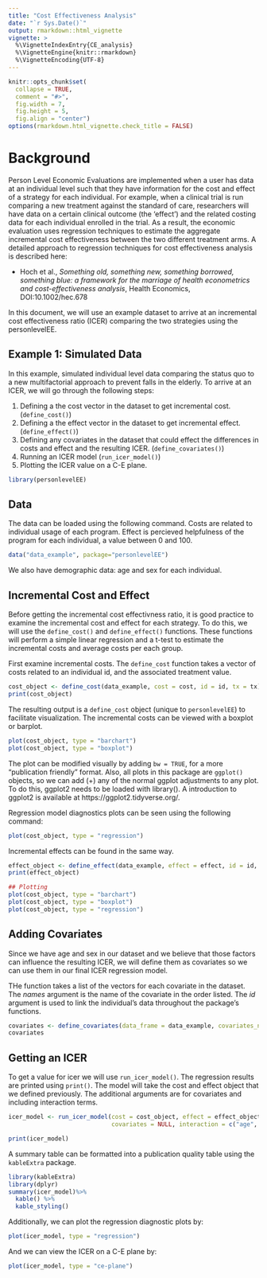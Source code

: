 ```yaml
---
title: "Cost Effectiveness Analysis"
date: "`r Sys.Date()`"
output: rmarkdown::html_vignette
vignette: >
  %\VignetteIndexEntry{CE_analysis}
  %\VignetteEngine{knitr::rmarkdown}
  %\VignetteEncoding{UTF-8}
---
```


```r
knitr::opts_chunk$set(
  collapse = TRUE,
  comment = "#>",
  fig.width = 7,
  fig.height = 5,
  fig.align = "center")
options(rmarkdown.html_vignette.check_title = FALSE)
```

# Background

Person Level Economic Evaluations are implemented when a user has data at an individual level such that they have information for the cost and effect of a strategy for each individual. For example, when a clinical trial is run comparing a new treatment against the standard of care, researchers will have data on a certain clinical outcome (the 'effect') and the related costing data for each individual enrolled in the trial. As a result, the economic evaluation uses regression techniques to estimate the aggregate incremental cost effectiveness between the two different treatment arms. A detailed approach to regression techniques for cost effectiveness analysis is described here:

* Hoch et al., *Something old, something new, something borrowed, something blue: a framework for the marriage of health econometrics and cost-effectiveness analysis*, Health Economics, DOI:10.1002/hec.678

In this document, we will use an example dataset to arrive at an incremental cost effectiveness ratio (ICER) comparing the two strategies using the personlevelEE. 

## Example 1: Simulated Data

In this example, simulated individual level data comparing the status quo to a new multifactorial approach to prevent falls in the elderly. 
To arrive at an ICER, we will go through the following steps:

1. Defining a the cost vector in the dataset to get incremental cost. (`define_cost()`)
2. Defining a the effect vector in the dataset to get incremental effect. (`define_effect()`)
3. Defining any covariates in the dataset that could effect the differences in costs and effect and the resulting ICER. (`define_covariates()`)
4. Running an ICER model (`run_icer_model()`)
5. Plotting the ICER value on a C-E plane. 

```r
library(personlevelEE)
```

## Data 

The data can be loaded using the following command. 
Costs are related to individual usage of each program. Effect is percieved helpfulness of the program for each individual, a value between 0 and 100. 

```r
data("data_example", package="personlevelEE")
```


We also have demographic data: age and sex for each individual.

## Incremental Cost and Effect

Before getting the incremental cost effectivness ratio, it is good practice to examine the incremental cost and effect for each strategy. To do this, we will use the `define_cost()` and `define_effect()` functions. These functions will perform a simple linear regression and a t-test to estimate the incremental costs and average costs per each group. 

First examine incremental costs. The `define_cost` function takes a vector of costs related to an individual id, and the associated treatment value. 
```r
cost_object <- define_cost(data_example, cost = cost, id = id, tx = tx)
print(cost_object)
```


The resulting output is a `define_cost` object (unique to `personlevelEE`) to facilitate visualization. The incremental costs can be viewed with a boxplot or barplot. 
```r
plot(cost_object, type = "barchart")
plot(cost_object, type = "boxplot")
```


The plot can be modified visually by adding `bw = TRUE`, for a more "publication friendly" format. 
Also, all plots in this package are `ggplot()` objects, so we can add (+) any of the normal ggplot adjustments to any plot. To do this, ggplot2 needs to be loaded with library(). A introduction to ggplot2 is available at https://ggplot2.tidyverse.org/.

Regression model diagnostics plots can be seen using the following command:
```r
plot(cost_object, type = "regression")
```


Incremental effects can be found in the same way. 
```r
effect_object <- define_effect(data_example, effect = effect, id = id, tx = tx)
print(effect_object)

## Plotting
plot(cost_object, type = "barchart")
plot(cost_object, type = "boxplot")
plot(cost_object, type = "regression")
```

## Adding Covariates

Since we have age and sex in our dataset and we believe that those factors can influence the resulting ICER, we will define them as covariates so we can use them in our final ICER regression model. 

THe function takes a list of the vectors for each covariate in the dataset. The *names* argument is the name of the covariate in the order listed. The *id* argument is used to link the individual's data throughout the package's functions. 
```r
covariates <- define_covariates(data_frame = data_example, covariates_names = c("age", "sex"), id = id)
covariates
```


## Getting an ICER

To get a value for icer we will use `run_icer_model()`. The regression results are printed using `print()`. The model will take the cost and effect object that we defined previously. The additional arguments are for covariates and including interaction terms. 

```r
icer_model <- run_icer_model(cost = cost_object, effect = effect_object,
                             covariates = NULL, interaction = c("age", "sex"))

print(icer_model)
```


A summary table can be formatted into a publication quality table using the `kableExtra` package.
```r
library(kableExtra)
library(dplyr)
summary(icer_model)%>%
  kable() %>%
  kable_styling()
```

Additionally, we can plot the regression diagnostic plots by:
```r
plot(icer_model, type = "regression")
```

And we can view the ICER on a C-E plane by:
```r
plot(icer_model, type = "ce-plane")
```


